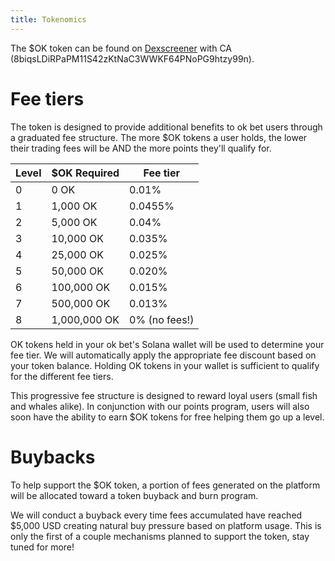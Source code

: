 ```yaml
---
title: Tokenomics
---
```


The $OK token can be found on [Dexscreener](https://dexscreener.com/solana/hxyiu433tdncmmgugffgg95awtdwmbmnapaoq9sdw4cb) with CA (8biqsLDiRPaPM11S42zKtNaC3WWKF64PNoPG9htzy99n).

# Fee tiers

The token is designed to provide additional benefits to ok bet users through a graduated fee structure. The more $OK tokens a user holds, the lower their trading fees will be AND the more points they'll qualify for.

| Level | $OK Required | Fee tier |
| --- | ---- | ------- |
| 0 | 0 OK | 0.01% |
| 1 | 1,000 OK | 0.0455% |
| 2 | 5,000 OK | 0.04% |
| 3 | 10,000 OK | 0.035% |
| 4 | 25,000 OK | 0.025% |
| 5 | 50,000 OK | 0.020% |
| 6 | 100,000 OK | 0.015% |
| 7 | 500,000 OK | 0.013% |
| 8 | 1,000,000 OK | 0% (no fees!) |

OK tokens held in your ok bet's Solana wallet will be used to determine your fee tier. We will automatically apply the appropriate fee discount based on your token balance. Holding OK tokens in your wallet is sufficient to qualify for the different fee tiers.

This progressive fee structure is designed to reward loyal users (small fish and whales alike). In conjunction with our points program, users will also soon have the ability to earn $OK tokens for free helping them go up a level.

# Buybacks

To help support the $OK token, a portion of fees generated on the platform will be allocated toward a token buyback and burn program.

We will conduct a buyback every time fees accumulated have reached $5,000 USD creating natural buy pressure based on platform usage. This is only the first of a couple mechanisms planned to support the token, stay tuned for more!